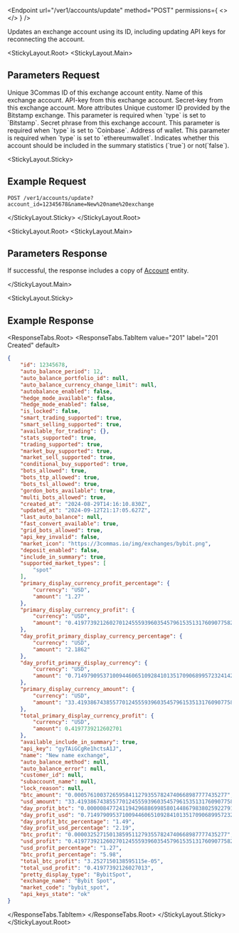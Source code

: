 
<Endpoint
  url="/ver1/accounts/update"
  method="POST"
  permissions={
    <>
      <Permission title="Permission" description="ACCOUNTS_WRITE" />
      <Permission title="Security" description="SIGNED" />
    </>
  }
/>

Updates an exchange account using its ID, including updating API keys for reconnecting the account.

<StickyLayout.Root>
<StickyLayout.Main>

## Parameters Request

<ApiParam name='account_id' type='integer' id="account_id" required>
   Unique 3Commas ID of this exchange account entity.
</ApiParam>

<ApiParam name='name' type='string' id="name">
    Name of this exchange account.
</ApiParam>

<ApiParam name='api_key' type='string' id="api_key">
   API-key from this exchange account.
</ApiParam>

<ApiParam name='secret' type='string' id="secret">
   Secret-key from this exchange account.
</ApiParam>

<CollapseAll>
<CollapseAllHeading> More attributes <CollapseAllButton /> </CollapseAllHeading>

<CollapsibleApiParam name="customer_id" type="string" id="customer_id">
  Unique customer ID provided by the Bitstamp exchange.
  This parameter is required when `type` is set to `Bitstamp`.
</CollapsibleApiParam>

<CollapsibleApiParam name="passphrase" type="string" id="passphrase">
   Secret phrase from this exchange account. This parameter is required when `type` is set to `Coinbase`.
</CollapsibleApiParam>

<CollapsibleApiParam name="address" type="string" id="address">
   Address of wallet. This parameter is required when `type` is set to `ethereumwallet`.
</CollapsibleApiParam>

<CollapsibleApiParam name="include_in_summary" type="boolean" id="include_in_summary">
   Indicates whether this account should be included in the summary statistics (`true`) or not(`false`).
</CollapsibleApiParam>
</CollapseAll>
</StickyLayout.Main>

<StickyLayout.Sticky>

## Example Request
```
POST /ver1/accounts/update?account_id=12345678&name=New%20name%20exchange
```
</StickyLayout.Sticky>
</StickyLayout.Root>

<StickyLayout.Root>
<StickyLayout.Main>

## Parameters Response
If successful, the response includes a copy of [Account](0.%20Account%20entity.mdx) entity.

</StickyLayout.Main>

<StickyLayout.Sticky>

## Example Response

<ResponseTabs.Root>
<ResponseTabs.TabItem value="201" label="201 Created" default>

```json
{
    "id": 12345678,
    "auto_balance_period": 12,
    "auto_balance_portfolio_id": null,
    "auto_balance_currency_change_limit": null,
    "autobalance_enabled": false,
    "hedge_mode_available": false,
    "hedge_mode_enabled": false,
    "is_locked": false,
    "smart_trading_supported": true,
    "smart_selling_supported": true,
    "available_for_trading": {},
    "stats_supported": true,
    "trading_supported": true,
    "market_buy_supported": true,
    "market_sell_supported": true,
    "conditional_buy_supported": true,
    "bots_allowed": true,
    "bots_ttp_allowed": true,
    "bots_tsl_allowed": true,
    "gordon_bots_available": true,
    "multi_bots_allowed": true,
    "created_at": "2024-08-29T14:16:10.830Z",
    "updated_at": "2024-09-12T21:17:05.627Z",
    "last_auto_balance": null,
    "fast_convert_available": true,
    "grid_bots_allowed": true,
    "api_key_invalid": false,
    "market_icon": "https://3commas.io/img/exchanges/bybit.png",
    "deposit_enabled": false,
    "include_in_summary": true,
    "supported_market_types": [
        "spot"
    ],
    "primary_display_currency_profit_percentage": {
        "currency": "USD",
        "amount": "1.27"
    },
    "primary_display_currency_profit": {
        "currency": "USD",
        "amount": "0.41977392126027012455593960354579615351317609077582"
    },
    "day_profit_primary_display_currency_percentage": {
        "currency": "USD",
        "amount": "2.1862"
    },
    "day_profit_primary_display_currency": {
        "currency": "USD",
        "amount": "0.71497909537100944606510928410135170906899572324142"
    },
    "primary_display_currency_amount": {
        "currency": "USD",
        "amount": "33.41938674385577012455593960354579615351317609077582"
    },
    "total_primary_display_currency_profit": {
        "currency": "USD",
        "amount": 0.4197739212602701
    },
    "available_include_in_summary": true,
    "api_key": "gyTAiGCgRe1hctsA1J",
    "name": "New name exchange",
    "auto_balance_method": null,
    "auto_balance_error": null,
    "customer_id": null,
    "subaccount_name": null,
    "lock_reason": null,
    "btc_amount": "0.000576100372659584112793557824740668987777435277",
    "usd_amount": "33.41938674385577012455593960354579615351317609077582",
    "day_profit_btc": "0.000008477241194296886998580144867983802592279153250469",
    "day_profit_usd": "0.71497909537100944606510928410135170906899572324142",
    "day_profit_btc_percentage": "1.49",
    "day_profit_usd_percentage": "2.19",
    "btc_profit": "0.000032527150138595112793557824740668987777435277",
    "usd_profit": "0.41977392126027012455593960354579615351317609077582",
    "usd_profit_percentage": "1.27",
    "btc_profit_percentage": "5.98",
    "total_btc_profit": "3.2527150138595115e-05",
    "total_usd_profit": "0.41977392126027013",
    "pretty_display_type": "BybitSpot",
    "exchange_name": "Bybit Spot",
    "market_code": "bybit_spot",
    "api_keys_state": "ok"
}
```
  </ResponseTabs.TabItem>
</ResponseTabs.Root>
</StickyLayout.Sticky>
</StickyLayout.Root>

